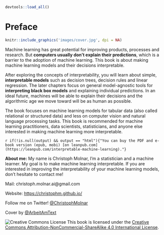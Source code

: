 ```r
devtools::load_all()
```


# Preface {-}
```r
knitr::include_graphics('images/cover.jpg', dpi = NA)
```

Machine learning has great potential for improving products, processes and research. 
But **computers usually don't explain their predictions**, which is a barrier to the adoption of machine learning. 
This book is about making machine learning models and their decisions interpretable.

After exploring the concepts of interpretability, you will learn about simple, **interpretable models** such as decision trees, decision rules and linear regression.
The later chapters focus on general model-agnostic tools for **interpreting black box models** and explaining individual predictions.
In an ideal future, machines will be able to explain their decisions and the algorithmic age we move toward will be as human as possible.

The book focuses on machine learning models for tabular data (also called relational or structured data) and less on computer vision and natural language processing tasks.
This book is recommended for machine learning practitioners, data scientists, statisticians, and anyone else interested in making machine learning more interpretable.

`r if(!is.null(output) && output == "html"){"You can buy the PDF and e-book version (epub, mobi) [on leanpub.com](https://leanpub.com/interpretable-machine-learning)."}`

**About me:** My name is Christoph Molnar, I'm a statistician and a machine learner.
My goal is to make machine learning interpretable.
If you are interested in improving the interpretability of your machine learning models, don't hesitate to contact me!

Mail: christoph.molnar.ai@gmail.com

Website: [https://christophm.github.io/](https://christophm.github.io/)

Follow me on Twitter! [\@ChristophMolnar](https://twitter.com/ChristophMolnar)

Cover by [\@ArbeitAmText](https://twitter.com/ArbeitAmText)


 ![Creative Commons License](images/by-nc-sa.png)
This book is licensed under the [Creative Commons Attribution-NonCommercial-ShareAlike 4.0 International License](http://creativecommons.org/licenses/by-nc-sa/4.0/).
